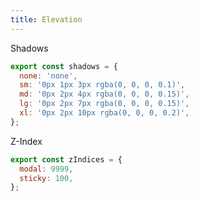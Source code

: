 ```yaml
---
title: Elevation
---
```


Shadows

```javascript
export const shadows = {
  none: 'none',
  sm: '0px 1px 3px rgba(0, 0, 0, 0.1)',
  md: '0px 2px 4px rgba(0, 0, 0, 0.15)',
  lg: '0px 2px 7px rgba(0, 0, 0, 0.15)',
  xl: '0px 2px 10px rgba(0, 0, 0, 0.2)',
};
```

Z-Index

```javascript
export const zIndices = {
  modal: 9999,
  sticky: 100,
};
```